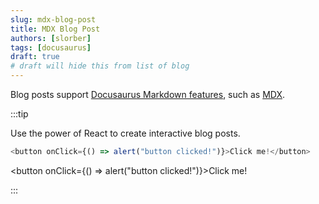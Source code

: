 ```yaml
---
slug: mdx-blog-post
title: MDX Blog Post
authors: [slorber]
tags: [docusaurus]
draft: true
# draft will hide this from list of blog
---
```


Blog posts support [Docusaurus Markdown features](https://docusaurus.io/docs/markdown-features), such as [MDX](https://mdxjs.com/).

:::tip

Use the power of React to create interactive blog posts.

```js
<button onClick={() => alert("button clicked!")}>Click me!</button>
```

<button onClick={() => alert("button clicked!")}>Click me!</button>

:::
